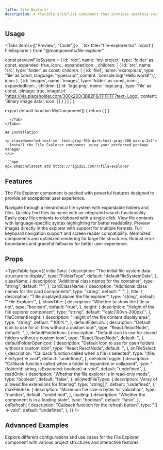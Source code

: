 ```yaml
---
title: File Explorer
description: A flexible grid/list component that provides seamless switching between grid and list layouts with customizable card rendering.
---
```



## Usage

<Tabs items={["Preview", "Code"]}>
  <Tab value="Preview">
    <FileExplorerPreview />
  </Tab>
  <Tab value="Code">
    ```tsx title="file-explorer.tsx"
import { FileExplorer } from "@/components/file-explorer"

const previewFileSystem = {
id: 'root',
name: 'my-project',
type: 'folder' as const,
expanded: true,
icon: <FolderClosed className="h-4 w-4 text-blue-500" />,
expandedIcon: <FolderOpen className="h-4 w-4 text-blue-500" />,
children: [
{
id: 'src',
name: 'src',
type: 'folder' as const,
children: [
{
id: 'file1',
name: 'example.ts',
type: 'file' as const,
language: 'typescript',
content: 'console.log("Hello world!");',
icon: <FileCode className="h-4 w-4 text-green-500" />
},
{
id: 'images',
name: 'images',
type: 'folder' as const,
icon: <FolderClosed className="h-4 w-4 text-purple-500" />,
expandedIcon: <FolderOpen className="h-4 w-4 text-purple-500" />,
children: [{
id: 'logo.png',
name: 'logo.png',
type: 'file' as const,
isImage: true,
imageUrl: 'https://via.placeholder.com/300x200/3B82F6/FFFFFF?text=Logo',
content: 'Binary image data',
icon: <ImageIcon className="h-4 w-4 text-orange-500" />
}]
}
]
}
]
}

export default function MyComponent() {
      return (
        <FileExplorer
          initialData={previewFileSystem}
          showTitle={true}
          height="400px"
          className="w-full"
        />
      )
}
```
  </Tab>
</Tabs>

## Installation

<p className="md:text-sm  text-gray-700 dark:text-gray-300 max-w-3xl">
  Install the File Explorer component using your preferred package manager.
</p>

```npm
npx shadcn@latest add https://rigidui.com/r/file-explorer
```

## Features

<p className="md:text-sm mb-4!  text-gray-700 dark:text-gray-300 max-w-3xl">
  The File Explorer component is packed with powerful features designed to
  provide an exceptional user experience.
</p>

<Cards>
  <Card title="Tree Structure">
    Navigate through a hierarchical file system with expandable folders and
    files.
  </Card>
  <Card title="File Search">
    Quickly find files by name with an integrated search functionality.
  </Card>
  <Card title="Copy Content">
    Easily copy file contents to clipboard with a single click.
  </Card>
  <Card title="Syntax Highlighting">
    View file contents with language-specific syntax highlighting for better
    readability.
  </Card>
  <Card title="Image Preview">
    Preview images directly in the explorer with support for multiple formats.
  </Card>
  <Card title="Accessibility">
    Full keyboard navigation support and screen reader compatibility.
  </Card>
  <Card title="Performance Optimized">
    Memoized components and optimized rendering for large file structures.
  </Card>
  <Card title="Error Handling">
    Robust error boundaries and graceful fallbacks for better user experience.
  </Card>
</Cards>

## Props

<TypeTable
  type={{
    initialData: {
      description: "The initial file system data structure to display",
      type: "FolderType",
      default: "defaultFileSystemData",
    },
    className: {
      description: "Additional class names for the container",
      type: "string",
      default: "''",
    },
    cardClassName: {
      description: "Additional class names for the card components",
      type: "string",
      default: "''",
    },
    title: {
      description: "Title displayed above the file explorer",
      type: "string",
      default: "'File Explorer'",
    },
    showTitle: {
      description: "Whether to show the title or not",
      type: "boolean",
      default: "true",
    },
    height: {
      description: "Height of the file explorer component",
      type: "string",
      default: "'calc(100vh-200px)'",
    },
    fileContentHeight: {
      description: "Height of the file content display area",
      type: "string",
      default: "'100%'",
    },
    defaultFileIcon: {
      description: "Default icon to use for all files without a custom icon",
      type: "React.ReactNode",
      default: '<FileText className="h-4 w-4 text-muted-foreground" />',
    },
    defaultFolderIcon: {
      description:
        "Default icon to use for closed folders without a custom icon",
      type: "React.ReactNode",
      default: '<Folder className="h-4 w-4 text-yellow-500" />',
    },
    defaultFolderOpenIcon: {
      description: "Default icon to use for open folders without a custom icon",
      type: "React.ReactNode",
      default: '<FolderOpen className="h-4 w-4 text-yellow-500" />',
    },
    onFileSelect: {
      description: "Callback function called when a file is selected",
      type: "(file: FileType) => void",
      default: "undefined",
    },
    onFolderToggle: {
      description:
        "Callback function called when a folder is expanded or collapsed",
      type: "(folderId: string, isExpanded: boolean) => void",
      default: "undefined",
    },
    readOnly: {
      description: "Whether the file explorer is in read-only mode",
      type: "boolean",
      default: "false",
    },
    allowedFileTypes: {
      description: "Array of allowed file extensions for filtering",
      type: "string[]",
      default: "undefined",
    },
    maxFileSize: {
      description: "Maximum file size in bytes for validation",
      type: "number",
      default: "undefined",
    },
    loading: {
      description: "Whether the component is in a loading state",
      type: "boolean",
      default: "false",
    },
    onRefresh: {
      description: "Callback function for the refresh button",
      type: "() => void",
      default: "undefined",
    },
  }}
/>

## Advanced Examples

Explore different configurations and use cases for the File Explorer component with various project structures and interactive features.

<FileExplorerAdvancedExamples />
